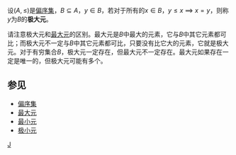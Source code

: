 设<math>(A, \leq)</math>是[[偏序集|偏序集]]，<math>B \subseteq A</math>，<math>y \in B</math>，若对于所有的<math>x \in B</math>，<math>y \leq x ~\implies~x = y</math>，则称<math>y</math>为<math>B</math>的'''极大元'''。

请注意极大元和[[最大元|最大元]]的区别。最大元是<math>B</math>中最大的元素，它与<math>B</math>中其它元素都可比；而极大元不一定与<math>B</math>中其它元素都可比，只要没有比它大的元素，它就是极大元。对于有穷集合<math>B</math>，极大元一定存在，但最大元不一定存在。最大元如果存在一定是唯一的，但极大元可能有多个。

== 参见 ==

* [[偏序集|偏序集]]
* [[最大元|最大元]]
* [[最小元|最小元]]
* [[极小元|极小元]]

[[Category:序理论|J]]